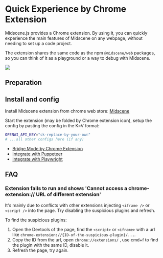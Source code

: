 
# Quick Experience by Chrome Extension

Midscene.js provides a Chrome extension. By using it, you can quickly experience the main features of Midscene on any webpage, without needing to set up a code project.

⁠The extension shares the same code as the npm `@midscene/web` packages, so you can think of it as a playground or a way to debug with Midscene.

![](/midscene-extension.jpg)

## Preparation

<PrepareKeyForFurtherUse />

## Install and config

Install Midscene extension from chrome web store: [Midscene](https://chromewebstore.google.com/detail/midscene/gbldofcpkknbggpkmbdaefngejllnief)

Start the extension (may be folded by Chrome extension icon), setup the config by pasting the config in the K=V format:

```bash
OPENAI_API_KEY="sk-replace-by-your-own"
# ...all other configs here (if any)
```

<StartExperience />

* [Bridge Mode by Chrome Extension](./bridge-mode-by-chrome-extension)
* [Integrate with Puppeteer](./integrate-with-puppeteer)
* [Integrate with Playwright](./integrate-with-playwright)

## FAQ

### Extension fails to run and shows 'Cannot access a chrome-extension:// URL of different extension'

It's mainly due to conflicts with other extensions injecting `<iframe />` or `<script />` into the page. Try disabling the suspicious plugins and refresh. 

To find the suspicious plugins:
 
1. Open the Devtools of the page, find the `<script>` or `<iframe>` with a url like `chrome-extension://{ID-of-the-suspicious-plugin}/...`.
2. Copy the ID from the url, open `chrome://extensions/` , use cmd+f to find the plugin with the same ID, disable it.
3. Refresh the page, try again.
